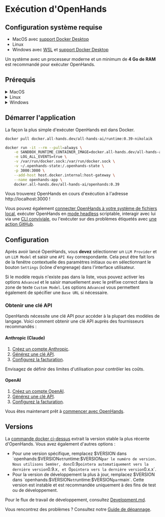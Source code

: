 # Exécution d'OpenHands

## Configuration système requise

- MacOS avec [support Docker Desktop](https://docs.docker.com/desktop/setup/install/mac-install/#system-requirements)
- Linux
- Windows avec [WSL](https://learn.microsoft.com/en-us/windows/wsl/install) et [support Docker Desktop](https://docs.docker.com/desktop/setup/install/windows-install/#system-requirements)

Un système avec un processeur moderne et un minimum de **4 Go de RAM** est recommandé pour exécuter OpenHands.

## Prérequis

<details>
  <summary>MacOS</summary>

  **Docker Desktop**

  1. [Installer Docker Desktop sur Mac](https://docs.docker.com/desktop/setup/install/mac-install).
  2. Ouvrez Docker Desktop, allez dans `Settings > Advanced` et assurez-vous que `Allow the default Docker socket to be used` est activé.
</details>

<details>
  <summary>Linux</summary>

  :::note
  Testé avec Ubuntu 22.04.
  :::

  **Docker Desktop**

  1. [Installer Docker Desktop sur Linux](https://docs.docker.com/desktop/setup/install/linux/).

</details>

<details>
  <summary>Windows</summary>

  **WSL**

  1. [Installer WSL](https://learn.microsoft.com/en-us/windows/wsl/install).
  2. Exécutez `wsl --version` dans powershell et confirmez `Default Version: 2`.

  **Docker Desktop**

  1. [Installer Docker Desktop sur Windows](https://docs.docker.com/desktop/setup/install/windows-install).
  2. Ouvrez Docker Desktop, allez dans `Settings` et confirmez les points suivants :
  - General: `Use the WSL 2 based engine` est activé.
  - Resources > WSL Integration: `Enable integration with my default WSL distro` est activé.

  :::note
  La commande docker ci-dessous pour démarrer l'application doit être exécutée dans le terminal WSL.
  :::

</details>

## Démarrer l'application

La façon la plus simple d'exécuter OpenHands est dans Docker.

```bash
docker pull docker.all-hands.dev/all-hands-ai/runtime:0.39-nikolaik

docker run -it --rm --pull=always \
    -e SANDBOX_RUNTIME_CONTAINER_IMAGE=docker.all-hands.dev/all-hands-ai/runtime:0.39-nikolaik \
    -e LOG_ALL_EVENTS=true \
    -v /var/run/docker.sock:/var/run/docker.sock \
    -v ~/.openhands-state:/.openhands-state \
    -p 3000:3000 \
    --add-host host.docker.internal:host-gateway \
    --name openhands-app \
    docker.all-hands.dev/all-hands-ai/openhands:0.39
```

Vous trouverez OpenHands en cours d'exécution à l'adresse http://localhost:3000 !

Vous pouvez également [connecter OpenHands à votre système de fichiers local](https://docs.all-hands.dev/usage/runtimes/docker#connecting-to-your-filesystem),
exécuter OpenHands en [mode headless](https://docs.all-hands.dev/usage/how-to/headless-mode) scriptable,
interagir avec lui via une [CLI conviviale](https://docs.all-hands.dev/usage/how-to/cli-mode),
ou l'exécuter sur des problèmes étiquetés avec [une action GitHub](https://docs.all-hands.dev/usage/how-to/github-action).

## Configuration

Après avoir lancé OpenHands, vous **devez** sélectionner un `LLM Provider` et un `LLM Model` et saisir une `API Key` correspondante.
Cela peut être fait lors de la fenêtre contextuelle des paramètres initiaux ou en sélectionnant le bouton `Settings`
(icône d'engrenage) dans l'interface utilisateur.

Si le modèle requis n'existe pas dans la liste, vous pouvez activer les options `Advanced` et le saisir manuellement avec le préfixe correct
dans la zone de texte `Custom Model`.
Les options `Advanced` vous permettent également de spécifier une `Base URL` si nécessaire.

### Obtenir une clé API

OpenHands nécessite une clé API pour accéder à la plupart des modèles de langage. Voici comment obtenir une clé API auprès des fournisseurs recommandés :

#### Anthropic (Claude)

1. [Créez un compte Anthropic](https://console.anthropic.com/).
2. [Générez une clé API](https://console.anthropic.com/settings/keys).
3. [Configurez la facturation](https://console.anthropic.com/settings/billing).

Envisagez de définir des limites d'utilisation pour contrôler les coûts.

#### OpenAI

1. [Créez un compte OpenAI](https://platform.openai.com/).
2. [Générez une clé API](https://platform.openai.com/api-keys).
3. [Configurez la facturation](https://platform.openai.com/account/billing/overview).

Vous êtes maintenant prêt à [commencer avec OpenHands](./getting-started).

## Versions

La [commande docker ci-dessus](./installation#start-the-app) extrait la version stable la plus récente d'OpenHands. Vous avez également d'autres options :
- Pour une version spécifique, remplacez $VERSION dans `openhands:$VERSION` et `runtime:$VERSION` par le numéro de version.
Nous utilisons SemVer, donc `0.9` pointera automatiquement vers la dernière version `0.9.x`, et `0` pointera vers la dernière version `0.x.x`.
- Pour la version de développement la plus à jour, remplacez $VERSION dans `openhands:$VERSION` et `runtime:$VERSION` par `main`.
Cette version est instable et est recommandée uniquement à des fins de test ou de développement.

Pour le flux de travail de développement, consultez [Development.md](https://github.com/All-Hands-AI/OpenHands/blob/main/Development.md).

Vous rencontrez des problèmes ? Consultez notre [Guide de dépannage](https://docs.all-hands.dev/usage/troubleshooting).
